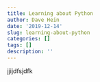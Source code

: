 ```yaml
---
title: Learning about Python
author: Dave Hein
date: '2019-12-14'
slug: learning-about-python
categories: []
tags: []
description: ''
---
```

jjijdfsjdfk